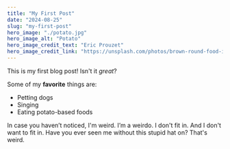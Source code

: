 ```yaml
---
title: "My First Post"
date: "2024-08-25"
slug: "my-first-post"
hero_image: "./potato.jpg"
hero_image_alt: "Potato"
hero_image_credit_text: "Eric Prouzet"
hero_image_credit_link: "https://unsplash.com/photos/brown-round-food-in-stainless-steel-container-52DMHPBAvXY"
---
```


This is my first blog post! Isn't it *great*?

Some of my **favorite** things are:

* Petting dogs
* Singing
* Eating potato-based foods

In case you haven’t noticed, I'm weird. I’m a weirdo. I don't fit in. And I don't want to fit in. Have you ever seen me without this stupid hat on? That's weird.